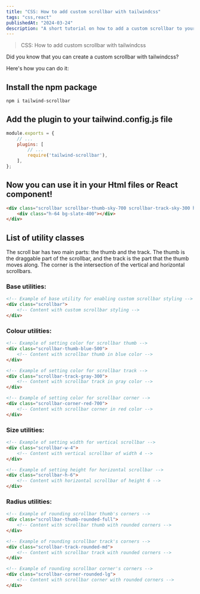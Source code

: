 ```yaml
---
title: "CSS: How to add custom scrollbar with tailwindcss"
tags: "css,react"
publishedAt: "2024-03-24"
description: "A short tutorial on how to add a custom scrollbar to your website using tailwindcss."
---
```

> CSS: How to add custom scrollbar with tailwindcss

Did you know that you can create a custom scrollbar with tailwindcss?

Here's how you can do it:

## Install the npm package

```bash
npm i tailwind-scrollbar
```

## Add the plugin to your tailwind.config.js file

```js
module.exports = {
    // ...
    plugins: [
        // ...
        require('tailwind-scrollbar'),
    ],
};
```


## Now you can use it in your Html files or React component!

```html
<div class="scrollbar scrollbar-thumb-sky-700 scrollbar-track-sky-300 h-32 overflow-y-scroll">
    <div class="h-64 bg-slate-400"></div>
</div>
```

## List of utility classes
The scroll bar has two main parts: the thumb and the track. The thumb is the draggable part of the scrollbar, and the track is the part that the thumb moves along. The corner is the intersection of the vertical and horizontal scrollbars.
### Base utilities:
```html
<!-- Example of base utility for enabling custom scrollbar styling -->
<div class="scrollbar">
    <!-- Content with custom scrollbar styling -->
</div>
```
### Colour utilities:
```html
<!-- Example of setting color for scrollbar thumb -->
<div class="scrollbar-thumb-blue-500">
    <!-- Content with scrollbar thumb in blue color -->
</div>

<!-- Example of setting color for scrollbar track -->
<div class="scrollbar-track-gray-300">
    <!-- Content with scrollbar track in gray color -->
</div>

<!-- Example of setting color for scrollbar corner -->
<div class="scrollbar-corner-red-700">
    <!-- Content with scrollbar corner in red color -->
</div>
```

### Size utilities:
```html
<!-- Example of setting width for vertical scrollbar -->
<div class="scrollbar-w-4">
    <!-- Content with vertical scrollbar of width 4 -->
</div>

<!-- Example of setting height for horizontal scrollbar -->
<div class="scrollbar-h-6">
    <!-- Content with horizontal scrollbar of height 6 -->
</div>
```

### Radius utilities:
```html
<!-- Example of rounding scrollbar thumb's corners -->
<div class="scrollbar-thumb-rounded-full">
    <!-- Content with scrollbar thumb with rounded corners -->
</div>

<!-- Example of rounding scrollbar track's corners -->
<div class="scrollbar-track-rounded-md">
    <!-- Content with scrollbar track with rounded corners -->
</div>

<!-- Example of rounding scrollbar corner's corners -->
<div class="scrollbar-corner-rounded-lg">
    <!-- Content with scrollbar corner with rounded corners -->
</div>
```